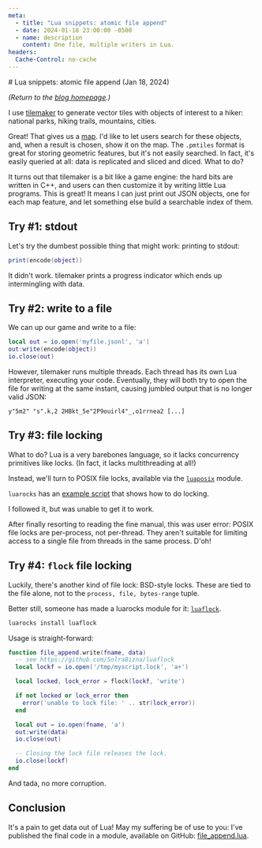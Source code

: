 ```yaml
---
meta:
  - title: "Lua snippets: atomic file append"
  - date: 2024-01-18 23:00:00 -0500
  - name: description
    content: One file, multiple writers in Lua.
headers:
  Cache-Control: no-cache
---
```


<div className="frame">
# Lua snippets: atomic file append (Jan 18, 2024)

_(Return to the [blog homepage](/blog/).)_

I use [tilemaker](https://github.com/systemed/tilemaker) to generate vector tiles with objects of interest to a hiker: national parks, hiking trails, mountains, cities.

Great! That gives us a [map](/map). I'd like to let users search for these objects, and, when a result is chosen, show it on the map. The `.pmtiles` format is great for storing geometric features, but it's not easily searched. In fact, it's easily queried at all: data is replicated and sliced and diced. What to do?

It turns out that tilemaker is a bit like a game engine: the hard bits are written in C++, and users can then customize it by writing little Lua programs. This is great! It means I can just print out JSON objects, one for each map feature, and let something else build a searchable index of them.

## Try #1: stdout
Let's try the dumbest possible thing that might work: printing to stdout:

```lua
print(encode(object))
```

It didn't work. tilemaker prints a progress indicator which ends up intermingling with data.

## Try #2: write to a file

We can up our game and write to a file:

```lua
local out = io.open('myfile.jsonl', 'a')
out:write(encode(object))
io.close(out)
```

However, tilemaker runs multiple threads. Each thread has its own Lua interpreter, executing your code. Eventually, they will both try to open the file for writing at the same instant, causing jumbled output that is no longer valid JSON:

```
y"5m2" "s".k,2 2HBkt_5e"2P9ouirl4"_,o1rrnea2 [...]
```

## Try #3: file locking

What to do? Lua is a very barebones language, so it lacks concurrency primitives like locks. (In fact, it lacks multithreading at all!)

Instead, we'll turn to POSIX file locks, available via the [`luaposix`](https://luarocks.org/modules/gvvaughan/luaposix) module.

`luarocks` has an [example script](https://luaposix.github.io/luaposix/examples/lock.lua.html) that shows how to do locking.

I followed it, but was unable to get it to work.

After finally resorting to reading the fine manual, this was user error: POSIX file locks are per-process, not per-thread. They aren't suitable for limiting access to a single file from threads in the same process. D'oh!

## Try #4: `flock` file locking

Luckily, there's another kind of file lock: BSD-style locks. These are tied to the file alone, not to the `process, file, bytes-range` tuple.

Better still, someone has made a luarocks module for it: [`luaflock`](https://github.com/SolraBizna/luaflock).

```bash
luarocks install luaflock
```

Usage is straight-forward:

```lua
function file_append.write(fname, data)
  -- see https://github.com/SolraBizna/luaflock
  local lockf = io.open('/tmp/myscript.lock', 'a+')

  local locked, lock_error = flock(lockf, 'write')

  if not locked or lock_error then
    error('unable to lock file: ' .. str(lock_error))
  end

  local out = io.open(fname, 'a')
  out:write(data)
  io.close(out)

  -- Closing the lock file releases the lock.
  io.close(lockf)
end
```

And tada, no more corruption.

## Conclusion

It's a pain to get data out of Lua! May my suffering be of use to you: I've published the final code in a module, available on GitHub: [file_append.lua](https://github.com/hikeratlas/basemap/blob/main/slices/file_append.lua).



</div>
